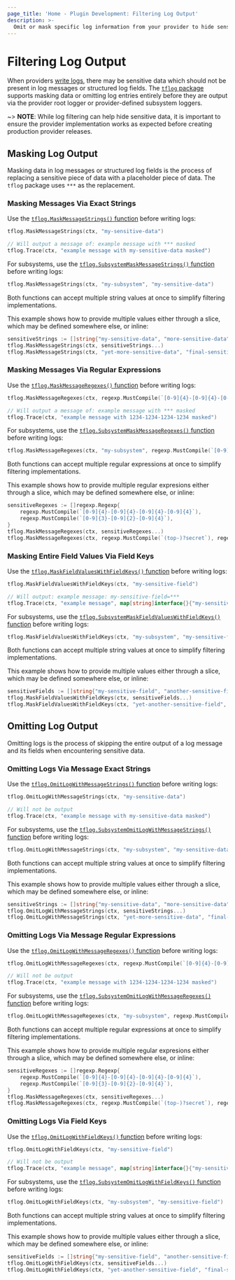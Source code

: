 ```yaml
---
page_title: 'Home - Plugin Development: Filtering Log Output'
description: >-
  Omit or mask specific log information from your provider to hide sensitive data.
---
```


# Filtering Log Output

When providers [write logs](/plugin/log/writing), there may be sensitive data which should not be present in log messages or structured log fields. The [`tflog` package](https://pkg.go.dev/github.com/hashicorp/terraform-plugin-log/tflog) supports masking data or omitting log entries entirely before they are output via the provider root logger or provider-defined subsystem loggers.

~> **NOTE**: While log filtering can help hide sensitive data, it is important to ensure the provider implementation works as expected before creating production provider releases.

## Masking Log Output

Masking data in log messages or structured log fields is the process of replacing a sensitive piece of data with a placeholder piece of data. The `tflog` package uses `***` as the replacement.

### Masking Messages Via Exact Strings

Use the [`tflog.MaskMessageStrings()` function](https://pkg.go.dev/github.com/hashicorp/terraform-plugin-log/tflog#MaskMessageStrings) before writing logs:

```go
tflog.MaskMessageStrings(ctx, "my-sensitive-data")

// Will output a message of: example message with *** masked
tflog.Trace(ctx, "example message with my-sensitive-data masked")
```

For subsystems, use the [`tflog.SubsystemMaskMessageStrings()` function](https://pkg.go.dev/github.com/hashicorp/terraform-plugin-log/tflog#SubsystemMaskMessageStrings) before writing logs:

```go
tflog.MaskMessageStrings(ctx, "my-subsystem", "my-sensitive-data")
```

Both functions can accept multiple string values at once to simplify filtering implementations.

This example shows how to provide multiple values either through a slice, which may be defined somewhere else, or inline:

```go
sensitiveStrings := []string{"my-sensitive-data", "more-sensitive-data"}
tflog.MaskMessageStrings(ctx, sensitiveStrings...)
tflog.MaskMessageStrings(ctx, "yet-more-sensitive-data", "final-sensitive-data")
```

### Masking Messages Via Regular Expressions

Use the [`tflog.MaskMessageRegexes()` function](https://pkg.go.dev/github.com/hashicorp/terraform-plugin-log/tflog#MaskMessageRegexes) before writing logs:

```go
tflog.MaskMessageRegexes(ctx, regexp.MustCompile(`[0-9]{4}-[0-9]{4}-[0-9]{4}-[0-9]{4}`))

// Will output a message of: example message with *** masked
tflog.Trace(ctx, "example message with 1234-1234-1234-1234 masked")
```

For subsystems, use the [`tflog.SubsystemMaskMessageRegexes()` function](https://pkg.go.dev/github.com/hashicorp/terraform-plugin-log/tflog#SubsystemMaskMessageRegexes) before writing logs:

```go
tflog.MaskMessageRegexes(ctx, "my-subsystem", regexp.MustCompile(`[0-9]{4}-[0-9]{4}-[0-9]{4}-[0-9]{4}`))
```

Both functions can accept multiple regular expressions at once to simplify filtering implementations.

This example shows how to provide multiple regular expresions either through a slice, which may be defined somewhere else, or inline:

```go
sensitiveRegexes := []regexp.Regexp{
    regexp.MustCompile(`[0-9]{4}-[0-9]{4}-[0-9]{4}-[0-9]{4}`),
    regexp.MustCompile(`[0-9]{3}-[0-9]{2}-[0-9]{4}`),
}
tflog.MaskMessageRegexes(ctx, sensitiveRegexes...)
tflog.MaskMessageRegexes(ctx, regexp.MustCompile(`(top-)?secret`), regexp.MustCompile(`me@example\.(com|org)`))
```

### Masking Entire Field Values Via Field Keys

Use the [`tflog.MaskFieldValuesWithFieldKeys()` function](https://pkg.go.dev/github.com/hashicorp/terraform-plugin-log/tflog#MaskFieldValuesWithFieldKeys) before writing logs:

```go
tflog.MaskFieldValuesWithFieldKeys(ctx, "my-sensitive-field")

// Will output: example message: my-sensitive-field=***
tflog.Trace(ctx, "example message", map[string]interface{}{"my-sensitive-field": "some-sensitive-data"})
```

For subsystems, use the [`tflog.SubsystemMaskFieldValuesWithFieldKeys()` function](https://pkg.go.dev/github.com/hashicorp/terraform-plugin-log/tflog#SubsystemMaskFieldValuesWithFieldKeys) before writing logs:

```go
tflog.MaskFieldValuesWithFieldKeys(ctx, "my-subsystem", "my-sensitive-field")
```

Both functions can accept multiple string values at once to simplify filtering implementations.

This example shows how to provide multiple values either through a slice, which may be defined somewhere else, or inline:

```go
sensitiveFields := []string{"my-sensitive-field", "another-sensitive-field"}
tflog.MaskFieldValuesWithFieldKeys(ctx, sensitiveFields...)
tflog.MaskFieldValuesWithFieldKeys(ctx, "yet-another-sensitive-field", "final-sensitive-field")
```

## Omitting Log Output

Omitting logs is the process of skipping the entire output of a log message and its fields when encountering sensitive data.

### Omitting Logs Via Message Exact Strings

Use the [`tflog.OmitLogWithMessageStrings()` function](https://pkg.go.dev/github.com/hashicorp/terraform-plugin-log/tflog#OmitLogWithMessageStrings) before writing logs:

```go
tflog.OmitLogWithMessageStrings(ctx, "my-sensitive-data")

// Will not be output
tflog.Trace(ctx, "example message with my-sensitive-data masked")
```

For subsystems, use the [`tflog.SubsystemOmitLogWithMessageStrings()` function](https://pkg.go.dev/github.com/hashicorp/terraform-plugin-log/tflog#SubsystemOmitLogWithMessageStrings) before writing logs:

```go
tflog.OmitLogWithMessageStrings(ctx, "my-subsystem", "my-sensitive-data")
```

Both functions can accept multiple string values at once to simplify filtering implementations.

This example shows how to provide multiple values either through a slice, which may be defined somewhere else, or inline:

```go
sensitiveStrings := []string{"my-sensitive-data", "more-sensitive-data"}
tflog.OmitLogWithMessageStrings(ctx, sensitiveStrings...)
tflog.OmitLogWithMessageStrings(ctx, "yet-more-sensitive-data", "final-sensitive-data")
```

### Omitting Logs Via Message Regular Expressions

Use the [`tflog.OmitLogWithMessageRegexes()` function](https://pkg.go.dev/github.com/hashicorp/terraform-plugin-log/tflog#OmitLogWithMessageRegexes) before writing logs:

```go
tflog.OmitLogWithMessageRegexes(ctx, regexp.MustCompile(`[0-9]{4}-[0-9]{4}-[0-9]{4}-[0-9]{4}`))

// Will not be output
tflog.Trace(ctx, "example message with 1234-1234-1234-1234 masked")
```

For subsystems, use the [`tflog.SubsystemOmitLogWithMessageRegexes()` function](https://pkg.go.dev/github.com/hashicorp/terraform-plugin-log/tflog#SubsystemOmitLogWithMessageRegexes) before writing logs:

```go
tflog.OmitLogWithMessageRegexes(ctx, "my-subsystem", regexp.MustCompile(`[0-9]{4}-[0-9]{4}-[0-9]{4}-[0-9]{4}`))
```

Both functions can accept multiple regular expressions at once to simplify filtering implementations.

This example shows how to provide multiple regular expresions either through a slice, which may be defined somewhere else, or inline:

```go
sensitiveRegexes := []regexp.Regexp{
    regexp.MustCompile(`[0-9]{4}-[0-9]{4}-[0-9]{4}-[0-9]{4}`),
    regexp.MustCompile(`[0-9]{3}-[0-9]{2}-[0-9]{4}`),
}
tflog.MaskMessageRegexes(ctx, sensitiveRegexes...)
tflog.MaskMessageRegexes(ctx, regexp.MustCompile(`(top-)?secret`), regexp.MustCompile(`me@example\.(com|org)`))
```

### Omitting Logs Via Field Keys

Use the [`tflog.OmitLogWithFieldKeys()` function](https://pkg.go.dev/github.com/hashicorp/terraform-plugin-log/tflog#OmitLogWithFieldKeys) before writing logs:

```go
tflog.OmitLogWithFieldKeys(ctx, "my-sensitive-field")

// Will not be output
tflog.Trace(ctx, "example message", map[string]interface{}{"my-sensitive-field": "some-sensitive-data"})
```

For subsystems, use the [`tflog.SubsystemOmitLogWithFieldKeys()` function](https://pkg.go.dev/github.com/hashicorp/terraform-plugin-log/tflog#SubsystemOmitLogWithFieldKeys) before writing logs:

```go
tflog.OmitLogWithFieldKeys(ctx, "my-subsystem", "my-sensitive-field")
```

Both functions can accept multiple string values at once to simplify filtering implementations.

This example shows how to provide multiple values either through a slice, which may be defined somewhere else, or inline:

```go
sensitiveFields := []string{"my-sensitive-field", "another-sensitive-field"}
tflog.OmitLogWithFieldKeys(ctx, sensitiveFields...)
tflog.OmitLogWithFieldKeys(ctx, "yet-another-sensitive-field", "final-sensitive-field")
```
